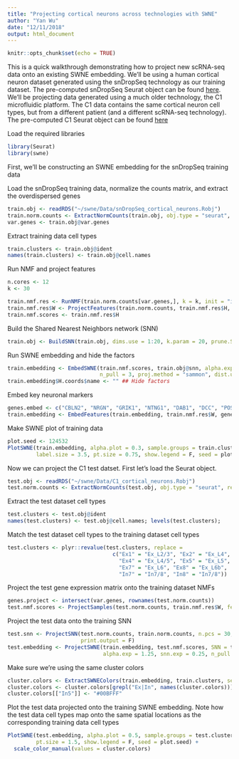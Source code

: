 ```yaml
---
title: "Projecting cortical neurons across technologies with SWNE"
author: "Yan Wu"
date: "12/11/2018"
output: html_document
---
```


```r
knitr::opts_chunk$set(echo = TRUE)
```

This is a quick walkthrough demonstrating how to project new scRNA-seq data onto an existing SWNE embedding. We'll be using a human cortical neuron dataset generated using the snDropSeq technology as our training dataset. The pre-computed snDropSeq Seurat object can be found [here](ftp://genome-miner.ucsd.edu/swne_files/snDropSeq_cortical_neurons.Robj). We'll be projecting data generated using a much older technology, the C1 microfluidic platform. The C1 data contains the same cortical neuron cell types, but from a different patient (and a different scRNA-seq technology). The pre-computed C1 Seurat object can be found [here](ftp://genome-miner.ucsd.edu/swne_files/C1_cortical_neurons.Robj) 


Load the required libraries
```r
library(Seurat)
library(swne)
```

First, we'll be constructing an SWNE embedding for the snDropSeq training data

Load the snDropSeq training data, normalize the counts matrix, and extract the overdispersed genes
```r
train.obj <- readRDS("~/swne/Data/snDropSeq_cortical_neurons.Robj")
train.norm.counts <- ExtractNormCounts(train.obj, obj.type = "seurat", rescale = T)
var.genes <- train.obj@var.genes
```

Extract training data cell types
```r
train.clusters <- train.obj@ident
names(train.clusters) <- train.obj@cell.names
```


Run NMF and project features
```r
n.cores <- 12
k <- 30

train.nmf.res <- RunNMF(train.norm.counts[var.genes,], k = k, init = "ica", n.cores = n.cores, ica.fast = T)
train.nmf.res$W <- ProjectFeatures(train.norm.counts, train.nmf.res$H, n.cores = n.cores)
train.nmf.scores <- train.nmf.res$H
```

Build the Shared Nearest Neighbors network (SNN)
```r
train.obj <- BuildSNN(train.obj, dims.use = 1:20, k.param = 20, prune.SNN = 1/20) 
```


Run SWNE embedding and hide the factors
```r
train.embedding <- EmbedSWNE(train.nmf.scores, train.obj@snn, alpha.exp = 1.25, snn.exp = 1, 
                             n_pull = 3, proj.method = "sammon", dist.use = "cosine")
train.embedding$H.coords$name <- "" ## Hide factors
```

Embed key neuronal markers
```r
genes.embed <- c("CBLN2", "NRGN", "GRIK1", "NTNG1", "DAB1", "DCC", "POSTN")
train.embedding <- EmbedFeatures(train.embedding, train.nmf.res$W, genes.embed, n_pull = 3, scale.cols = F)
```

Make SWNE plot of training data
```r
plot.seed <- 124532
PlotSWNE(train.embedding, alpha.plot = 0.3, sample.groups = train.clusters, do.label = T, 
         label.size = 3.5, pt.size = 0.75, show.legend = F, seed = plot.seed)
```

Now we can project the C1 test datset. First let's load the Seurat object.
```r
test.obj <- readRDS("~/swne/Data/C1_cortical_neurons.Robj")
test.norm.counts <- ExtractNormCounts(test.obj, obj.type = "seurat", rescale = T, rescale.method = "log")
```

Extract the test dataset cell types
```r
test.clusters <- test.obj@ident
names(test.clusters) <- test.obj@cell.names; levels(test.clusters);
```

Match the test dataset cell types to the training dataset cell types
```r
test.clusters <- plyr::revalue(test.clusters, replace = 
                                 c("Ex1" = "Ex_L2/3", "Ex2" = "Ex_L4", "Ex3" = "Ex_L4", 
                                   "Ex4" = "Ex_L4/5", "Ex5" = "Ex_L5", "Ex6" = "Ex_L6", 
                                   "Ex7" = "Ex_L6", "Ex8" = "Ex_L6b", 
                                   "In7" = "In7/8", "In8" = "In7/8"))
```

Project the test gene expression matrix onto the training dataset NMFs
```r
genes.project <- intersect(var.genes, rownames(test.norm.counts))
test.nmf.scores <- ProjectSamples(test.norm.counts, train.nmf.res$W, features.use = genes.project, n.cores = n.cores)
```

Project the test data onto the training SNN
```r
test.snn <- ProjectSNN(test.norm.counts, train.norm.counts, n.pcs = 30, features.use = genes.project, k = 20,
                       print.output = F)
test.embedding <- ProjectSWNE(train.embedding, test.nmf.scores, SNN = test.snn, 
                              alpha.exp = 1.25, snn.exp = 0.25, n_pull = 3)
```

Make sure we're using the same cluster colors
```r
cluster.colors <- ExtractSWNEColors(train.embedding, train.clusters, seed = plot.seed)
cluster.colors <- cluster.colors[grepl("Ex|In", names(cluster.colors))]
cluster.colors[["In5"]] <- "#00BFFF"
```

Plot the test data projected onto the training SWNE embedding. Note how the test data cell types map onto the same spatial locations as the corresponding training data cell types
```r
PlotSWNE(test.embedding, alpha.plot = 0.5, sample.groups = test.clusters, do.label = T, 
         pt.size = 1.5, show.legend = F, seed = plot.seed) +
  scale_color_manual(values = cluster.colors)
```
